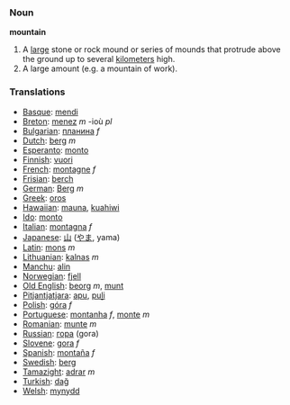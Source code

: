 === Noun ===

'''mountain'''

#A [[large]] stone or rock mound or series of mounds that protrude above the ground up to several [[kilometer]]s high.
#A large amount (e.g. a mountain of work).

===Translations===
*[[Basque]]: [[mendi]]
*[[Breton]]: [[menez]] ''m'' -ioù ''pl''
*[[Bulgarian]]: [[планина]] ''f''
*[[Dutch]]: [[berg]] ''m''
*[[Esperanto]]: [[monto]]
*[[Finnish]]: [[vuori]]
*[[French]]: [[montagne]] ''f''
*[[Frisian]]: [[berch]]
*[[German]]: [[Berg]] ''m''
*[[Greek]]: [[oros]]
*[[Hawaiian]]: [[mauna]], [[kuahiwi]]
*[[Ido]]: [[monto]]
*[[Italian]]: [[montagna]] ''f''
*[[Japanese]]: [[山]] ([[やま]], yama)
*[[Latin]]: [[mons]] ''m''
*[[Lithuanian]]: [[kalnas]] ''m''
*[[Manchu]]: [[alin]]
*[[Norwegian]]: [[fjell]]
*[[Old English]]: [[beorg]] ''m'', [[munt]]
*[[Pitjantjatjara]]: [[apu]], [[puḻi]]
*[[Polish]]: [[góra]] ''f''
*[[Portuguese]]: [[montanha]] ''f'', [[monte]] ''m''
*[[Romanian]]: [[munte]] ''m''
*[[Russian]]: [[гора]] (gora)
*[[Slovene]]: [[gora]] ''f''
*[[Spanish]]: [[montaña]] ''f''
*[[Swedish]]: [[berg]]
*[[Tamazight]]: [[adrar]] ''m''
*[[Turkish]]: [[dağ]]
*[[Welsh]]: [[mynydd]]